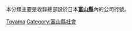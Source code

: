 本分類主要是收錄總部設於日本'''[[富山縣|富山縣]]'''內的公司行號。
{{日本行政區劃分類導航|公司}}
{{Commonscat|Companies based in Toyama prefecture}}

[[Category:日本各都道府縣公司|Toyama]]
[[Category:富山縣社會|Category:富山縣社會]]